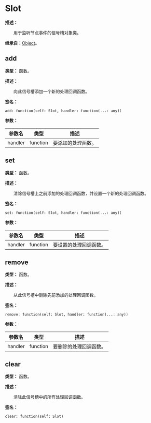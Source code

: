 # Slot

**描述：**

&emsp;&emsp;用于监听节点事件的信号槽对象类。

**继承自：**[Object](/docs/api/Class/Object)。

## add

**类型：** 函数。

**描述：**

&emsp;&emsp;向此信号槽添加一个新的处理回调函数。

**签名：**
```tl
add: function(self: Slot, handler: function(...: any))
```

**参数：**

| 参数名 | 类型 | 描述 |
| --- | --- | --- |
| handler | function | 要添加的处理函数。 |

## set

**类型：** 函数。

**描述：**

&emsp;&emsp;清除信号槽上之前添加的处理回调函数，并设置一个新的处理回调函数。

**签名：**
```tl
set: function(self: Slot, handler: function(...: any))
```

**参数：**

| 参数名 | 类型 | 描述 |
| --- | --- | --- |
| handler | function | 要设置的处理回调函数。 |

## remove

**类型：** 函数。

**描述：**

&emsp;&emsp;从此信号槽中删除先前添加的处理回调函数。

**签名：**
```tl
remove: function(self: Slot, handler: function(...: any))
```

**参数：**

| 参数名 | 类型 | 描述 |
| --- | --- | --- |
| handler | function | 要删除的处理回调函数。 |

## clear

**类型：** 函数。

**描述：**

&emsp;&emsp;清除此信号槽中的所有处理回调函数。

**签名：**
```tl
clear: function(self: Slot)
```